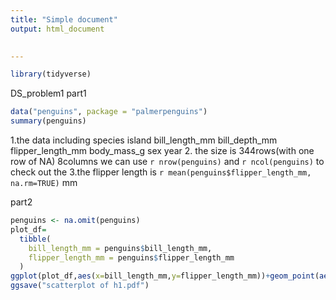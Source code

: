 ```yaml
---
title: "Simple document"
output: html_document

    
---
```

```r
library(tidyverse)
```

DS_problem1 part1

```r
data("penguins", package = "palmerpenguins")
summary(penguins)
```
1.the data including species island bill_length_mm bill_depth_mm flipper_length_mm body_mass_g sex year 
2. the size is 344rows(with one row of NA) 8columns
we can use `r nrow(penguins)` and `r ncol(penguins)` to check out the 
3.the flipper length is `r mean(penguins$flipper_length_mm, na.rm=TRUE)` mm

part2
```r
penguins <- na.omit(penguins)
plot_df=
  tibble(
    bill_length_mm = penguins$bill_length_mm,
    flipper_length_mm = penguins$flipper_length_mm
  )
ggplot(plot_df,aes(x=bill_length_mm,y=flipper_length_mm))+geom_point(aes(color=penguins$species))
ggsave("scatterplot of h1.pdf")
```



